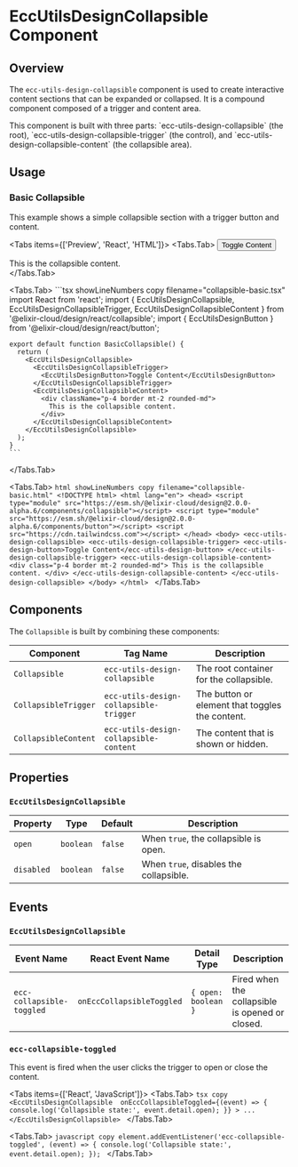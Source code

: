 
# EccUtilsDesignCollapsible Component

<ComponentName
  tagName='ecc-utils-design-collapsible'
  reactTagName='EccUtilsDesignCollapsible'
  version='2.0.0-alpha.6'
/>

## Overview

The `ecc-utils-design-collapsible` component is used to create interactive content sections that can be expanded or collapsed. It is a compound component composed of a trigger and content area.

<Callout type='info'>
  This component is built with three parts: `ecc-utils-design-collapsible` (the root), `ecc-utils-design-collapsible-trigger` (the control), and `ecc-utils-design-collapsible-content` (the collapsible area).
</Callout>

## Usage

### Basic Collapsible

This example shows a simple collapsible section with a trigger button and content.

<Tabs items={['Preview', 'React', 'HTML']}>
  <Tabs.Tab>
    <Collapsible>
      <CollapsibleTrigger>
        <Button>Toggle Content</Button>
      </CollapsibleTrigger>
      <CollapsibleContent>
        <div className="p-4 border mt-2 rounded-md">
          This is the collapsible content.
        </div>
      </CollapsibleContent>
    </Collapsible>
  </Tabs.Tab>

  <Tabs.Tab>
    ```tsx showLineNumbers copy filename="collapsible-basic.tsx"
    import React from 'react';
    import { 
      EccUtilsDesignCollapsible,
      EccUtilsDesignCollapsibleTrigger,
      EccUtilsDesignCollapsibleContent 
    } from '@elixir-cloud/design/react/collapsible';
    import { EccUtilsDesignButton } from '@elixir-cloud/design/react/button';

    export default function BasicCollapsible() {
      return (
        <EccUtilsDesignCollapsible>
          <EccUtilsDesignCollapsibleTrigger>
            <EccUtilsDesignButton>Toggle Content</EccUtilsDesignButton>
          </EccUtilsDesignCollapsibleTrigger>
          <EccUtilsDesignCollapsibleContent>
            <div className="p-4 border mt-2 rounded-md">
              This is the collapsible content.
            </div>
          </EccUtilsDesignCollapsibleContent>
        </EccUtilsDesignCollapsible>
      );
    }
    ```
  </Tabs.Tab>
  
  <Tabs.Tab>
    ```html showLineNumbers copy filename="collapsible-basic.html"
    <!DOCTYPE html>
    <html lang="en">
      <head>
        <script type="module" src="https://esm.sh/@elixir-cloud/design@2.0.0-alpha.6/components/collapsible"></script>
        <script type="module" src="https://esm.sh/@elixir-cloud/design@2.0.0-alpha.6/components/button"></script>
        <script src="https://cdn.tailwindcss.com"></script>
      </head>
      <body>
        <ecc-utils-design-collapsible>
          <ecc-utils-design-collapsible-trigger>
            <ecc-utils-design-button>Toggle Content</ecc-utils-design-button>
          </ecc-utils-design-collapsible-trigger>
          <ecc-utils-design-collapsible-content>
            <div class="p-4 border mt-2 rounded-md">
              This is the collapsible content.
            </div>
          </ecc-utils-design-collapsible-content>
        </ecc-utils-design-collapsible>
      </body>
    </html>
    ```
  </Tabs.Tab>
</Tabs>

## Components

The `Collapsible` is built by combining these components:

| Component                       | Tag Name                               | Description                               |
|---------------------------------|----------------------------------------|-------------------------------------------|
| `Collapsible`                   | `ecc-utils-design-collapsible`         | The root container for the collapsible.   |
| `CollapsibleTrigger`            | `ecc-utils-design-collapsible-trigger` | The button or element that toggles the content. |
| `CollapsibleContent`            | `ecc-utils-design-collapsible-content` | The content that is shown or hidden.      |

## Properties

### `EccUtilsDesignCollapsible`

| Property    | Type      | Default | Description                               |
|-------------|-----------|---------|-------------------------------------------|
| `open`      | `boolean` | `false` | When `true`, the collapsible is open.     |
| `disabled`  | `boolean` | `false` | When `true`, disables the collapsible.    |

## Events

### `EccUtilsDesignCollapsible`

| Event Name                 | React Event Name            | Detail Type        | Description                                  |
|----------------------------|-----------------------------|--------------------|----------------------------------------------|
| `ecc-collapsible-toggled`  | `onEccCollapsibleToggled`   | `{ open: boolean }`| Fired when the collapsible is opened or closed. |

### `ecc-collapsible-toggled`
This event is fired when the user clicks the trigger to open or close the content.

<Tabs items={['React', 'JavaScript']}>
  <Tabs.Tab>
    ```tsx copy
    <EccUtilsDesignCollapsible 
      onEccCollapsibleToggled={(event) => {
        console.log('Collapsible state:', event.detail.open);
      }}
    >
      ...
    </EccUtilsDesignCollapsible>
    ```
  </Tabs.Tab>

  <Tabs.Tab>
    ```javascript copy
    element.addEventListener('ecc-collapsible-toggled', (event) => {
      console.log('Collapsible state:', event.detail.open);
    });
    ```
  </Tabs.Tab>
</Tabs> 